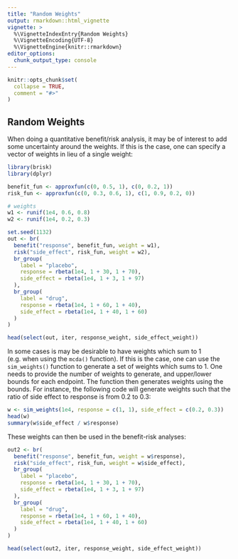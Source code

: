 ```yaml
---
title: "Random Weights"
output: rmarkdown::html_vignette
vignette: >
  %\VignetteIndexEntry{Random Weights}
  %\VignetteEncoding{UTF-8}
  %\VignetteEngine{knitr::rmarkdown}
editor_options: 
  chunk_output_type: console
---
```


```r
knitr::opts_chunk$set(
  collapse = TRUE,
  comment = "#>"
)
```

## Random Weights

When doing a quantitative benefit/risk analysis, it may be of interest to add some uncertainty around the weights.  If this is the case, one can specify a vector of weights in lieu of a single weight:

```r
library(brisk)
library(dplyr)

benefit_fun <- approxfun(c(0, 0.5, 1), c(0, 0.2, 1))
risk_fun <- approxfun(c(0, 0.3, 0.6, 1), c(1, 0.9, 0.2, 0))

# weights
w1 <- runif(1e4, 0.6, 0.8)
w2 <- runif(1e4, 0.2, 0.3)

set.seed(1132)
out <- br(
  benefit("response", benefit_fun, weight = w1),
  risk("side_effect", risk_fun, weight = w2),
  br_group(
    label = "placebo",
    response = rbeta(1e4, 1 + 30, 1 + 70),
    side_effect = rbeta(1e4, 1 + 3, 1 + 97)
  ),
  br_group(
    label = "drug",
    response = rbeta(1e4, 1 + 60, 1 + 40),
    side_effect = rbeta(1e4, 1 + 40, 1 + 60)
  )
)

head(select(out, iter, response_weight, side_effect_weight))
```

In some cases is may be desirable to have weights which sum to 1 (e.g. when using the `mcda()` function).  If this is the case, one can use the `sim_weights()` function to generate a set of weights which sums to 1.  One needs to provide the number of weights to generate, and upper/lower bounds for each endpoint.  The function then generates weights using the bounds.  For instance, the following code will generate weights such that the ratio of side effect to response is from 0.2 to 0.3:

```r
w <- sim_weights(1e4, response = c(1, 1), side_effect = c(0.2, 0.3))
head(w)
summary(w$side_effect / w$response)
```

These weights can then be used in the benefit-risk analyses:

```r
out2 <- br(
  benefit("response", benefit_fun, weight = w$response),
  risk("side_effect", risk_fun, weight = w$side_effect),
  br_group(
    label = "placebo",
    response = rbeta(1e4, 1 + 30, 1 + 70),
    side_effect = rbeta(1e4, 1 + 3, 1 + 97)
  ),
  br_group(
    label = "drug",
    response = rbeta(1e4, 1 + 60, 1 + 40),
    side_effect = rbeta(1e4, 1 + 40, 1 + 60)
  )
)

head(select(out2, iter, response_weight, side_effect_weight))
```
